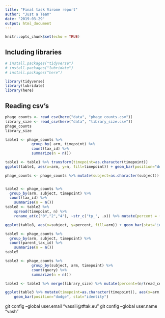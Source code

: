 ```yaml
---
title: "Final task Virome report"
author: "Just a Team"
date: "2019-03-29"
output: html_document
---
```


```r
knitr::opts_chunk$set(echo = TRUE)
```

## Including libraries

```r
# install.packages("tidyverse")
# install.packages("lubridate")
# install.packages("here")

library(tidyverse)
library(lubridate)
library(here)
```

## Reading csv's

```r
phage_counts <- read_csv(here("data", "phage_counts.csv"))
library_size <- read_csv(here("data", "library_size.csv"))
phage_counts
library_size
```
```r
table1 <- phage_counts %>%
            group_by( arm, timepoint) %>%
            count(tax_id) %>% 
            summarize(n = n())
```


```r
table1 <- table1 %>% transform(timepoint=as.character(timepoint))
ggplot(table1, aes(x=arm, y=n, fill=timepoint)) + geom_bar(position="dodge", stat="identity")

```
```r
phage_counts <- phage_counts %>% mutate(subject=as.character(subject))


table2 <- phage_counts %>%
  group_by(arm, subject, timepoint) %>%
  count(tax_id) %>%
    summarise(n = n())
table8 <- table2 %>% 
    spread(timepoint, n) %>% 
    rename_at(c("0","2","4"), ~str_c("tp_", .x)) %>% mutate(percent = (tp_4 - tp_0) / tp_4 * 100)

ggplot(table8, aes(x=subject, y=percent, fill=arm)) + geom_bar(stat='identity') + labs(x='subject')
```

```r
table5 <- phage_counts %>%
  group_by(arm, subject, timepoint) %>%
  count(parent_tax_id) %>%
    summarise(n = n())
table5
```
```r
table3 <- phage_counts %>%
            group_by(subject, arm, timepoint) %>%
            count(query) %>% 
            summarize(n = n())

table3 <- table3 %>% merge(library_size) %>% mutate(percent=(n/(read_count*0.02)*100))

ggplot(table3 %>% mutate(timepoint=as.character(timepoint)), aes(x=arm, y=percent, fill=timepoint)) + 
    geom_bar(position="dodge", stat="identity")
```


  git config --global user.email "vassili@tftak.eu"
  git config --global user.name "vash"
